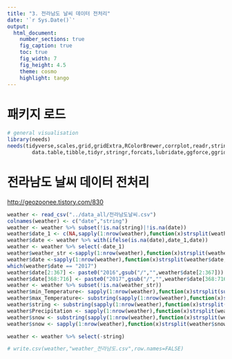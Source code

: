 ---
title: "3. 전라남도 날씨 데이터 전처리"
date: '`r Sys.Date()`'
output:
  html_document:
    number_sections: true
    fig_caption: true
    toc: true
    fig_width: 7
    fig_height: 4.5
    theme: cosmo
    highlight: tango
---

# 패키지 로드
```{r, message = FALSE}
# general visualisation
library(needs)
needs(tidyverse,scales,grid,gridExtra,RColorBrewer,corrplot,readr,stringr,
        data.table,tibble,tidyr,stringr,forcats,lubridate,ggforce,ggridges)
```

# 전라남도 날씨 데이터 전처리 

<http://geozoonee.tistory.com/830>

```{r}
weather <- read_csv("../data_all/전라남도날씨.csv")
colnames(weather) <- c("date","string")
weather <- weather %>% subset(!is.na(string)|!is.na(date))
weather$date_1 <- c(NA,sapply(1:nrow(weather),function(x)strsplit(weather$string,"cm")[[x]][2]))[-717]
weather$date <- weather %>% with(ifelse(is.na(date),date_1,date))
weather <- weather %>% select(-date_1)
weather$weather_str <-sapply(1:nrow(weather),function(x)strsplit(weather$date," ")[[x]][2])
weather$date <-sapply(1:nrow(weather),function(x)strsplit(weather$date," ")[[x]][1])
which(weather$date == "2017")
weather$date[2:367] <- paste0("2016",gsub("/","",weather$date[2:367]))
weather$date[368:716] <- paste0("2017",gsub("/","",weather$date[368:716]))
weather <- weather %>% subset(!is.na(weather_str))
weather$min_Temperature<- sapply(1:nrow(weather),function(x)strsplit(substring(weather$string,8),"℃·")[[x]][1]) %>% as.numeric()
weather$max_Temperature<- substring(sapply(1:nrow(weather),function(x)strsplit(substring(weather$string,8),"℃·")[[x]][2]) ,8) %>% as.numeric()
weather$string <- substring(sapply(1:nrow(weather),function(x)strsplit(substring(weather$string,8),"℃·")[[x]][3]) , 8)
weather$Precipitation <- sapply(1:nrow(weather),function(x)strsplit(weather$string,"mm·")[[x]][1]) %>% as.numeric()
weather$snow <- substring(sapply(1:nrow(weather),function(x)strsplit(weather$string,"mm·")[[x]][2]),8)
weather$snow <- sapply(1:nrow(weather),function(x)strsplit(weather$snow,"cm")[[x]][1]) %>% as.numeric()

weather <- weather %>% select(-string)
```


```{r}
# write.csv(weather,"weather_전라남도.csv",row.names=FALSE)
```

